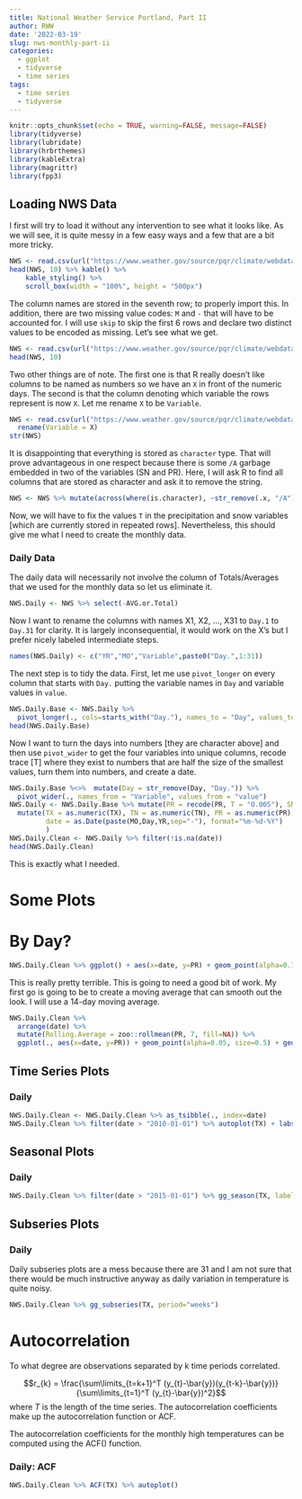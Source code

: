 ```yaml
---
title: National Weather Service Portland, Part II
author: RWW
date: '2022-03-19'
slug: nws-monthly-part-ii
categories:
  - ggplot
  - tidyverse
  - time series
tags:
  - time series
  - tidyverse
---
```


```r
knitr::opts_chunk$set(echo = TRUE, warning=FALSE, message=FALSE)
library(tidyverse)
library(lubridate)
library(hrbrthemes)
library(kableExtra)
library(magrittr)
library(fpp3)
```

## Loading NWS Data

I first will try to load it without any intervention to see what it looks like.  As we will see, it is quite messy in a few easy ways and a few that are a bit more tricky.

```r
NWS <- read.csv(url("https://www.weather.gov/source/pqr/climate/webdata/Portland_dailyclimatedata.csv"))
head(NWS, 10) %>% kable() %>%
    kable_styling() %>%
    scroll_box(width = "100%", height = "500px")
```

The column names are stored in the seventh row; to properly import this.  In addition, there are two missing value codes: `M` and `-` that will have to be accounted for.  I will use `skip` to skip the first 6 rows and declare two distinct values to be encoded as missing.  Let's see what we get.

```r
NWS <- read.csv(url("https://www.weather.gov/source/pqr/climate/webdata/Portland_dailyclimatedata.csv"), skip=6, na.strings = c("M","-"))
head(NWS, 10)
```

Two other things are of note.  The first one is that R really doesn't like columns to be named as numbers so we have an `X` in front of the numeric days.  The second is that the column denoting which variable the rows represent is now `X`.  Let me rename `X` to be `Variable`.


```r
NWS <- read.csv(url("https://www.weather.gov/source/pqr/climate/webdata/Portland_dailyclimatedata.csv"), skip=6, na.strings = c("M","-")) %>% 
  rename(Variable = X)
str(NWS)
```

It is disappointing that everything is stored as `character` type.  That will prove advantageous in one respect because there is some `/A` garbage embedded in two of the variables (SN and PR).  Here, I will ask R to find all columns that are stored as character and ask it to remove the string.

```r
NWS <- NWS %>% mutate(across(where(is.character), ~str_remove(.x, "/A")))
```

Now, we will have to fix the values `T` in the precipitation and snow variables [which are currently stored in repeated rows].  Nevertheless, this should give me what I need to create the monthly data.

### Daily Data

The daily data will necessarily not involve the column of Totals/Averages that we used for the monthly data so let us eliminate it.

```r
NWS.Daily <- NWS %>% select(-AVG.or.Total)
```

Now I want to rename the columns with names X1, X2, ..., X31 to `Day.1` to `Day.31` for clarity.  It is largely inconsequential, it would work on the X's but I prefer nicely labeled intermediate steps.

```r
names(NWS.Daily) <- c("YR","MO","Variable",paste0("Day.",1:31))
```

The next step is to tidy the data.  First, let me use `pivot_longer` on every column that starts with `Day.` putting the variable names in `Day` and variable values in `value`.

```r
NWS.Daily.Base <- NWS.Daily %>% 
  pivot_longer(., cols=starts_with("Day."), names_to = "Day", values_to = "value")
head(NWS.Daily.Base)
```

Now I want to turn the days into numbers [they are character above] and then use `pivot_wider` to get the four variables into unique columns, recode trace [T] where they exist to numbers that are half the size of the smallest values, turn them into numbers, and create a date.

```r
NWS.Daily.Base %<>%  mutate(Day = str_remove(Day, "Day.")) %>%  
  pivot_wider(., names_from = "Variable", values_from = "value") 
NWS.Daily <- NWS.Daily.Base %>% mutate(PR = recode(PR, T = "O.005"), SN = recode(SN, T = "O.005")) %>% 
  mutate(TX = as.numeric(TX), TN = as.numeric(TN), PR = as.numeric(PR), SN = as.numeric(SN), 
         date = as.Date(paste(MO,Day,YR,sep="-"), format="%m-%d-%Y")
         )
NWS.Daily.Clean <- NWS.Daily %>% filter(!is.na(date))
head(NWS.Daily.Clean)
```

This is exactly what I needed.

# Some Plots


# By Day?

```r
NWS.Daily.Clean %>% ggplot() + aes(x=date, y=PR) + geom_point(alpha=0.1) + theme_ipsum_rc() + labs(title="Daily Precipitation")
```

This is really pretty terrible.  This is going to need a good bit of work.  My first go is going to be to create a moving average that can smooth out the look.  I will use a 14-day moving average.

```r
NWS.Daily.Clean %>% 
  arrange(date) %>% 
  mutate(Rolling.Average = zoo::rollmean(PR, 7, fill=NA)) %>%
  ggplot(., aes(x=date, y=PR)) + geom_point(alpha=0.05, size=0.5) + geom_line(aes(x=date, y=Rolling.Average), inherit.aes=FALSE, color="red") + theme_ipsum_rc() + labs(title="Daily Precipitation")
```


## Time Series Plots

### Daily

```r
NWS.Daily.Clean <- NWS.Daily.Clean %>% as_tsibble(., index=date)
NWS.Daily.Clean %>% filter(date > "2010-01-01") %>% autoplot(TX) + labs(title="Daily High Temperatures in Portland, Oregon", caption = "Data from NWS", x = "Date", y="High Temperature (deg F)")
```

## Seasonal Plots

### Daily

```r
NWS.Daily.Clean %>% filter(date > "2015-01-01") %>% gg_season(TX, labels = "both")
```

## Subseries Plots

### Daily

Daily subseries plots are a mess because there are 31 and I am not sure that there would be much instructive anyway as daily variation in temperature is quite noisy.

```r
NWS.Daily.Clean %>% gg_subseries(TX, period="weeks")
```

# Autocorrelation

To what degree are observations separated by k time periods correlated.

$$r_{k} = \frac{\sum\limits_{t=k+1}^T (y_{t}-\bar{y})(y_{t-k}-\bar{y})}
 {\sum\limits_{t=1}^T (y_{t}-\bar{y})^2}$$
where $T$ is the length of the time series. The autocorrelation coefficients make up the autocorrelation function or ACF.

The autocorrelation coefficients for the monthly high temperatures can be computed using the ACF() function.


### Daily: ACF

```r
NWS.Daily.Clean %>% ACF(TX) %>% autoplot()
```


